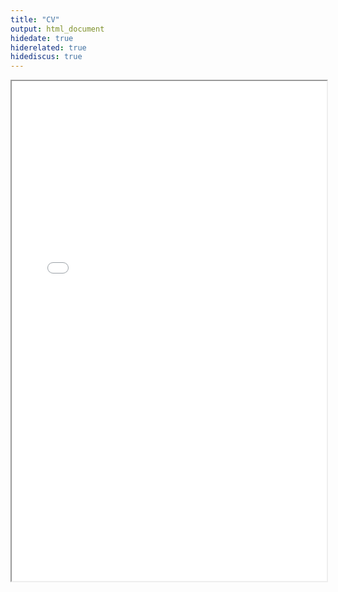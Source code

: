 ```yaml
---
title: "CV"
output: html_document
hidedate: true
hiderelated: true
hidediscus: true
---
```


<center>
<iframe src="/cv/Wenxuan_Jiang_CV.pdf" width="100%" height="800" border="0"></iframe>
</center>
  